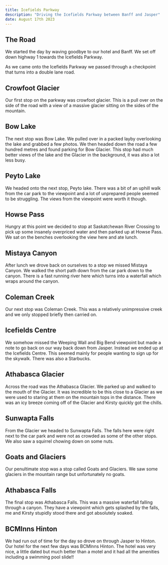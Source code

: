 ```yaml
---
title: Icefields Parkway
description: "Driving the Icefields Parkway between Banff and Jasper"
date: August 17th 2023
---
```


## The Road

We started the day by waving goodbye to our hotel and Banff. We set off down highway 1 towards the Icefields Parkway.

As we came onto the Icefields Parkway we passed through a checkpoint that turns into a double lane road.

## Crowfoot Glacier

Our first stop on the parkway was crowfoot glacier. This is a pull over on the side of the road with a view of a massive glacier sitting on the sides of the mountain.

## Bow Lake

The next stop was Bow Lake. We pulled over in a packed layby overlooking the lake and grabbed a few photos. We then headed down the road a few hundred metres and found parking for Bow Glacier. This stop had much better views of the lake and the Glacier in the background, it was also a lot less busy.

## Peyto Lake

We headed onto the next stop, Peyto lake. There was a bit of an uphill walk from the car park to the viewpoint and a lot of unprepared people seemed to be struggling. The views from the viewpoint were worth it though.

## Howse Pass 

Hungry at this point we decided to stop at Saskatchewan River Crossing to pick up some insanely overpriced water and then parked up at Howse Pass. We sat on the benches overlooking the view here and ate lunch. 

## Mistaya Canyon 

After lunch we drove back on ourselves to a stop we missed Mistaya Canyon. We walked the short path down from the car park down to the canyon. There is a fast running river here which turns into a waterfall which wraps around the canyon.

## Coleman Creek

Our next stop was Coleman Creek. This was a relatively unimpressive creek and we only stopped briefly then carried on.

## Icefields Centre

We somehow missed the Weeping Wall and Big Bend viewpoint but made a note to go back on our way back down from Jasper. Instead we ended up at the Icefields Centre. This seemed mainly for people wanting to sign up for the skywalk. There was also a Starbucks.

## Athabasca Glacier

Across the road was the Athabasca Glacier. We parked up and walked to the mouth of the Glacier. It was incredible to be this close to a Glacier as we were used to staring at them on the mountain tops in the distance. There was an icy breeze coming off of the Glacier and Kirsty quickly got the chills.

## Sunwapta Falls 

From the Glacier we headed to Sunwapta Falls. The falls here were right next to the car park and were not as crowded as some of the other stops. We also saw a squirrel chowing down on some nuts.

## Goats and Glaciers 

Our penultimate stop was a stop called Goats and Glaciers. We saw some glaciers in the mountain range but unfortunately no goats.

## Athabasca Falls 

The final stop was Athabasca Falls. This was a massive waterfall falling through a canyon. They have a viewpoint which gets splashed by the falls, me and Kirsty stupidly stood there and got absolutely soaked.

## BCMInns Hinton

We had run out of time for the day so drove on through Jasper to Hinton. Our hotel for the next few days was BCMInns Hinton. The hotel was very nice, a little dated but much better than a motel and it had all the amenities including a swimming pool slide!!
